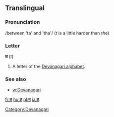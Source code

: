==Translingual==

===Pronunciation===
/between 'ta' and 'tha'/ (''t'' is a little harder than ''th''e)

===Letter===
'''त''' (t)

# A letter of the [[Devanagari alphabet]].

===See also===
* [[w:Devanagari]]

[[Category:Devanagari]]

[[fr:त]]
[[hu:त]]
[[nl:त]]
[[ja:त]]
